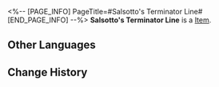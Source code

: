 <%-- [PAGE_INFO]
PageTitle=#Salsotto's Terminator Line#
[END_PAGE_INFO] --%>
{{Item Infobox
|id          = 43066
|image       = Item Salsotto's Terminator Line.png
|type        = 
|invCategory = Relics
|rarity      = 3
|effect      = 
|description = Planet Salsotto's own rotation stopped, and thus each cycle of its day and night seemed to last forever. People can only gain the bare minimum space for survival when they ceaselessly migrated and closely chased the ever-moving terminator line.
|source1     = [[Simulated Universe: World 6 - Immersion Device Redemption]]
}}
'''Salsotto's Terminator Line''' is a [[Item]].

==Other Languages==
{{Other Languages
|en   = Salsotto's Terminator Line
|zhs  = 萨尔索图的晨昏界线
|zht  = 薩爾索圖的晨昏界線
|ja   = サルソットの明暗境界線
|ko   = 살소토의 명암 경계선
|es   = Terminador de Salsotto
|fr   = Terminateur de Salsotto
|ru   = Линия терминатора Салсотто
|th   = Salsotto's Terminator Line
|vi   = Ranh Giới Ngày Đêm Salsotto
|de   = Tag-Nacht-Grenze von Salsotto
|id   = Salsotto's Terminator Line
|pt   = Linha Crepuscular de Salsotto
}}

==Change History==
{{Change History|2.0}}